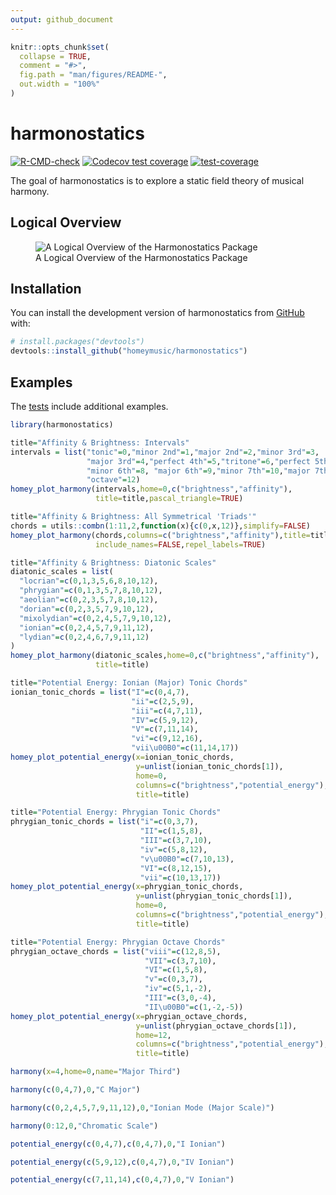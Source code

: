 ```yaml
---
output: github_document
---
```


<!-- README.md is generated from README.Rmd. Please edit that file -->

```r
knitr::opts_chunk$set(
  collapse = TRUE,
  comment = "#>",
  fig.path = "man/figures/README-",
  out.width = "100%"
)
```

# harmonostatics

<!-- badges: start -->

[![R-CMD-check](https://github.com/homeymusic/a_field_theory_of_musical_harmony/actions/workflows/R-CMD-check.yaml/badge.svg)](https://github.com/homeymusic/a_field_theory_of_musical_harmony/actions/workflows/R-CMD-check.yaml) [![Codecov test coverage](https://codecov.io/gh/homeymusic/a_field_theory_of_musical_harmony/branch/main/graph/badge.svg?token=RMOXE1JT89)](https://codecov.io/gh/homeymusic/a_field_theory_of_musical_harmony) [![test-coverage](https://github.com/homeymusic/a_field_theory_of_musical_harmony/actions/workflows/test-coverage.yaml/badge.svg)](https://github.com/homeymusic/a_field_theory_of_musical_harmony/actions/workflows/test-coverage.yaml)

<!-- badges: end -->

The goal of harmonostatics is to explore a static field theory of musical harmony.

## Logical Overview

![A Logical Overview of the Harmonostatics Package](images/logical_overview.png)

## Installation

You can install the development version of harmonostatics from [GitHub](https://github.com/) with:

``` r
# install.packages("devtools")
devtools::install_github("homeymusic/harmonostatics")
```

## Examples

The [tests](https://github.com/homeymusic/harmonostatics/tree/main/tests/testthat) include additional examples.

```r
library(harmonostatics)
```

```r
title="Affinity & Brightness: Intervals"
intervals = list("tonic"=0,"minor 2nd"=1,"major 2nd"=2,"minor 3rd"=3,
                 "major 3rd"=4,"perfect 4th"=5,"tritone"=6,"perfect 5th"=7,
                 "minor 6th"=8, "major 6th"=9,"minor 7th"=10,"major 7th"=11,
                 "octave"=12)
homey_plot_harmony(intervals,home=0,c("brightness","affinity"),
                   title=title,pascal_triangle=TRUE)
```

```r
title="Affinity & Brightness: All Symmetrical 'Triads'"
chords = utils::combn(1:11,2,function(x){c(0,x,12)},simplify=FALSE)
homey_plot_harmony(chords,columns=c("brightness","affinity"),title=title,
                   include_names=FALSE,repel_labels=TRUE)
```

```r
title="Affinity & Brightness: Diatonic Scales"
diatonic_scales = list(
  "locrian"=c(0,1,3,5,6,8,10,12),
  "phrygian"=c(0,1,3,5,7,8,10,12),
  "aeolian"=c(0,2,3,5,7,8,10,12),
  "dorian"=c(0,2,3,5,7,9,10,12),
  "mixolydian"=c(0,2,4,5,7,9,10,12),
  "ionian"=c(0,2,4,5,7,9,11,12),
  "lydian"=c(0,2,4,6,7,9,11,12)
)
homey_plot_harmony(diatonic_scales,home=0,c("brightness","affinity"),
                   title=title)
```

```r
title="Potential Energy: Ionian (Major) Tonic Chords"
ionian_tonic_chords = list("I"=c(0,4,7),
                           "ii"=c(2,5,9),
                           "iii"=c(4,7,11),
                           "IV"=c(5,9,12),
                           "V"=c(7,11,14),
                           "vi"=c(9,12,16),
                           "vii\u00B0"=c(11,14,17))
homey_plot_potential_energy(x=ionian_tonic_chords,
                            y=unlist(ionian_tonic_chords[1]),
                            home=0,
                            columns=c("brightness","potential_energy"), 
                            title=title)
```

```r
title="Potential Energy: Phrygian Tonic Chords"
phrygian_tonic_chords = list("i"=c(0,3,7),
                             "II"=c(1,5,8),
                             "III"=c(3,7,10),
                             "iv"=c(5,8,12),
                             "v\u00B0"=c(7,10,13),
                             "VI"=c(8,12,15),
                             "vii"=c(10,13,17))
homey_plot_potential_energy(x=phrygian_tonic_chords,
                            y=unlist(phrygian_tonic_chords[1]),
                            home=0,
                            columns=c("brightness","potential_energy"), 
                            title=title)
```

```r
title="Potential Energy: Phrygian Octave Chords"
phrygian_octave_chords = list("viii"=c(12,8,5),
                              "VII"=c(3,7,10),
                              "VI"=c(1,5,8),
                              "v"=c(0,3,7),
                              "iv"=c(5,1,-2),
                              "III"=c(3,0,-4),
                              "II\u00B0"=c(1,-2,-5))
homey_plot_potential_energy(x=phrygian_octave_chords,
                            y=unlist(phrygian_octave_chords[1]),
                            home=12,
                            columns=c("brightness","potential_energy"), 
                            title=title)
```

```r
harmony(x=4,home=0,name="Major Third")
```

```r
harmony(c(0,4,7),0,"C Major")
```

```r
harmony(c(0,2,4,5,7,9,11,12),0,"Ionian Mode (Major Scale)")
```

```r
harmony(0:12,0,"Chromatic Scale")
```

```r
potential_energy(c(0,4,7),c(0,4,7),0,"I Ionian")
```

```r
potential_energy(c(5,9,12),c(0,4,7),0,"IV Ionian")
```

```r
potential_energy(c(7,11,14),c(0,4,7),0,"V Ionian")
```
